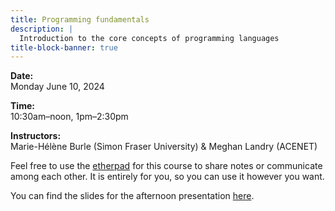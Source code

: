 ```yaml
---
title: Programming fundamentals
description: |
  Introduction to the core concepts of programming languages
title-block-banner: true
---
```


:::{.topdef}

**Date:** \
Monday June 10, 2024

**Time:** \
10:30am–noon, 1pm–2:30pm

**Instructors:** \
Marie-Hélène Burle (Simon Fraser University) & Meghan Landry (ACENET)

:::

:::{.note}

Feel free to use the [etherpad](https://etherpad.wikimedia.org/p/dhsi24) for this course to share notes or communicate among each other. It is entirely for you, so you can use it however you want.

:::

You can find the slides for the afternoon presentation [here](https://docs.google.com/presentation/d/1T125kO_Y33Q4LpDNbcpY0G-tWj_-AN4Rj7diF-jRv3o/edit?usp=sharing).
